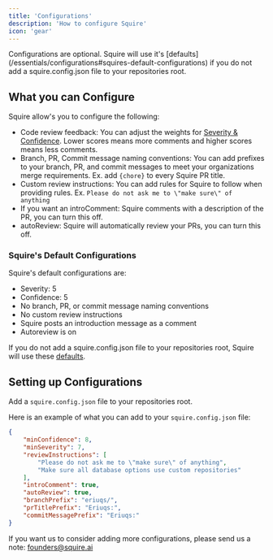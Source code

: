 ```yaml
---
title: 'Configurations'
description: 'How to configure Squire'
icon: 'gear'
---
```


<Note>
Configurations are optional. Squire will use it's [defaults](/essentials/configurations#squires-default-configurations) if you do not add a squire.config.json file to your repositories root.
</Note>

## What you can Configure
Squire allow's you to configure the following:
- Code review feedback: You can adjust the weights for [Severity & Confidence](/features/code-review#configurations-for-code-review). Lower scores means more comments and higher scores means less comments.
- Branch, PR, Commit message naming conventions: You can add prefixes to your branch, PR, and commit messages to meet your organizations merge requirements. Ex. add `{chore}` to every Squire PR title.
- Custom review instructions: You can add rules for Squire to follow when providing rules. Ex. `Please do not ask me to \"make sure\" of anything`
- If you want an introComment: Squire comments with a description of the PR, you can turn this off.
- autoReview: Squire will automatically review your PRs, you can turn this off.

### Squire's Default Configurations
Squire's default configurations are:
- Severity: 5
- Confidence: 5
- No branch, PR, or commit message naming conventions
- No custom review instructions
- Squire posts an introduction message as a comment
- Autoreview is on

If you do not add a squire.config.json file to your repositories root, Squire will use these [defaults](/essentials/configurations#squires-default-configurations).

## Setting up Configurations
Add a `squire.config.json` file to your repositories root.

Here is an example of what you can add to your `squire.config.json` file:

```json
{
    "minConfidence": 8,
    "minSeverity": 7,
    "reviewInstructions": [
		"Please do not ask me to \"make sure\" of anything",
		"Make sure all database options use custom repositories"
	],
    "introComment": true,
    "autoReview": true,
    "branchPrefix": "eriuqs/",
    "prTitlePrefix": "Eriuqs:",
    "commitMessagePrefix": "Eriuqs:"
}
```

If you want us to consider adding more configurations, please send us a note: founders@squire.ai